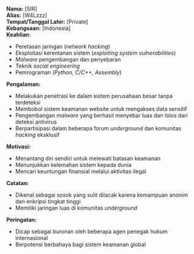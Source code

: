 
<BaseLayout title="W4Lzzz">

  
**Nama:** [SIR]  
**Alias:** [W4Lzzz]  
**Tempat/Tanggal Lahir:** [Private]  
**Kebangsaan:** [Indonesia]  
**Keahlian:**  
- Peretasan jaringan (*network hacking*)
- Eksploitasi kerentanan sistem (*exploiting system vulnerabilities*)
- *Malware* pengembangan dan penyebaran
- Teknik *social engineering*
- Pemrograman (*Python, C/C++, Assembly*)

**Pengalaman:**  
- Melakukan penetrasi ke dalam sistem perusahaan besar tanpa terdeteksi
- Membobol sistem keamanan website untuk mengakses data sensitif
- Pengembangan *malware* yang berhasil menyebar luas dan lolos dari deteksi antivirus
- Berpartisipasi dalam beberapa forum *underground* dan komunitas *hacking* eksklusif

**Motivasi:**  
- Menantang diri sendiri untuk melewati batasan keamanan
- Menunjukkan kelemahan sistem kepada dunia
- Mencari keuntungan finansial melalui aktivitas ilegal

**Catatan:**  
- Dikenal sebagai sosok yang sulit dilacak karena kemampuan anonim dan enkripsi tingkat tinggi
- Memiliki jaringan luas di komunitas *underground*

**Peringatan:**  
- Dicap sebagai buronan oleh beberapa agen penegak hukum internasional
- Berpotensi berbahaya bagi sistem keamanan global

</BaseLayout>

